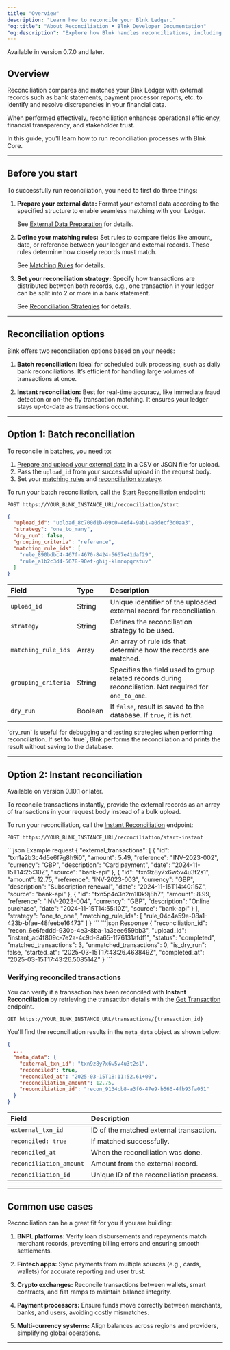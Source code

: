 ```yaml
---
title: "Overview"
description: "Learn how to reconcile your Blnk Ledger."
"og:title": "About Reconciliation • Blnk Developer Documentation"
"og:description": "Explore how Blnk handles reconciliations, including matching logic, reconciliation workflows, and error handling for financial data"
---
```



<Info>Available in version 0.7.0 and later.</Info>

## Overview

Reconciliation compares and matches your Blnk Ledger with external records such as bank statements, payment processor reports, etc. to identify and resolve discrepancies in your financial data.

When performed effectively, reconciliation enhances operational efficiency, financial transparency, and stakeholder trust.

In this guide, you'll learn how to run reconciliation processes with Blnk Core.

---

## Before you start

To successfully run reconciliation, you need to first do three things:

1. **Prepare your external data:** Format your external data according to the specified structure to enable seamless matching with your Ledger. 

    See [External Data Preparation](/reconciliations/external-data) for details.
2. **Define your matching rules:** Set rules to compare fields like amount, date, or reference between your ledger and external records. These rules determine how closely records must match. 

    See [Matching Rules](/reconciliations/matching-rules) for details.

3. **Set your reconciliation strategy:** Specify how transactions are distributed between both records, e.g., one transaction in your ledger can be split into 2 or more in a bank statement. 

    See [Reconciliation Strategies](/reconciliations/strategies) for details.

---

## Reconciliation options

Blnk offers two reconciliation options based on your needs:

1. **Batch reconciliation:** Ideal for scheduled bulk processing, such as daily bank reconciliations. It’s efficient for handling large volumes of transactions at once.

2. **Instant reconciliation:** Best for real-time accuracy, like immediate fraud detection or on-the-fly transaction matching. It ensures your ledger stays up-to-date as transactions occur.

---

## Option 1: Batch reconciliation

To reconcile in batches, you need to:

1. [Prepare and upload your external data](/reconciliations/external-data) in a CSV or JSON file for upload.
2. Pass the `upload_id` from your successful upload in the request body.
3. Set your [matching rules](/reconciliations/matching-rules) and [reconciliation strategy](/reconciliations/strategies).

To run your batch reconciliation, call the [Start Reconciliation](/reference/start-reconciliation) endpoint:

```
POST https://YOUR_BLNK_INSTANCE_URL/reconciliation/start
```

```json Example request
{
  "upload_id": "upload_8c700d1b-09c0-4ef4-9ab1-a0decf3d0aa3",
  "strategy": "one_to_many",
  "dry_run": false,
  "grouping_criteria": "reference",
  "matching_rule_ids": [
    "rule_890bdbc4-467f-4670-8424-5667e41daf29",
    "rule_a1b2c3d4-5678-90ef-ghij-klmnopqrstuv"
  ]
}
```

| **Field** | **Type** | **Description** |
| :-- | :-- | :-- |
| `upload_id` | String | Unique identifier of the uploaded external record for reconciliation.  |
| `strategy` | String | Defines the reconciliation strategy to be used. |
| `matching_rule_ids` | Array | An array of rule ids that determine how the records are matched. |
| `grouping_criteria` | String | Specifies the field used to group related records during reconciliation. Not required for `one_to_one`. |
| `dry_run` | Boolean | If `false`, result is saved to the database. If `true`, it is not. |

<Tip>
  `dry_run` is useful for debugging and testing strategies when performing reconciliation. If set to `true`, Blnk performs the reconciliation and prints the result without saving to the database. 
</Tip>

---

## Option 2: Instant reconciliation

<Info>Available on version 0.10.1 or later.</Info>

To reconcile transactions instantly, provide the external records as an array of transactions in your request body instead of a bulk upload.

To run your reconciliation, call the [Instant Reconciliation](/reference/instant-reconciliation) endpoint:

```
POST https://YOUR_BLNK_INSTANCE_URL/reconciliation/start-instant
```

<CodeGroup>
```json Example request
{
  "external_transactions": [
    {
      "id": "txn1a2b3c4d5e6f7g8h9i0",
      "amount": 5.49,
      "reference": "INV-2023-002",
      "currency": "GBP",
      "description": "Card payment",
      "date": "2024-11-15T14:25:30Z",
      "source": "bank-api"
    },
    {
      "id": "txn9z8y7x6w5v4u3t2s1",
      "amount": 12.75,
      "reference": "INV-2023-003",
      "currency": "GBP",
      "description": "Subscription renewal",
      "date": "2024-11-15T14:40:15Z",
      "source": "bank-api"
    },
    {
      "id": "txn5p4o3n2m1l0k9j8h7",
      "amount": 8.99,
      "reference": "INV-2023-004",
      "currency": "GBP",
      "description": "Online purchase",
      "date": "2024-11-15T14:55:10Z",
      "source": "bank-api"
    }
  ],
  "strategy": "one_to_one",
  "matching_rule_ids": [
    "rule_04c4a59e-08a1-423b-bfae-48feebe16473"
  ]
}
```
```json Response
{
  "reconciliation_id": "recon_6e6feddd-930b-4e3-8ba-1a3eee659bb3",
  "upload_id": "instant_ad4f809c-7e2a-4c9d-8a65-1f76131afdf1",
  "status": "completed",
  "matched_transactions": 3,
  "unmatched_transactions": 0,
  "is_dry_run": false,
  "started_at": "2025-03-15T17:43:26.463849Z",
  "completed_at": "2025-03-15T17:43:26.508514Z"
}
```
</CodeGroup>

### Verifying reconciled transactions

You can verify if a transaction has been reconciled with **Instant Reconciliation** by retrieving the transaction details with the [Get Transaction](/reference/get-transaction) endpoint.

```
GET https://YOUR_BLNK_INSTANCE_URL/transactions/{transaction_id}
```

You'll find the reconciliation results in the `meta_data` object as shown below:

```json Response {5}
{
  ...
  "meta_data": {
    "external_txn_id": "txn9z8y7x6w5v4u3t2s1",
    "reconciled": true,
    "reconciled_at": "2025-03-15T18:11:52.61+00",
    "reconciliation_amount": 12.75,
    "reconciliation_id": "recon_9134cb8-a3f6-47e9-b566-4fb93fa051"
  }
}
```

| Field | Description |
| :-- | :-- |
| `external_txn_id` | ID of the matched external transaction. |
| `reconciled: true` | If matched successfully. |
| `reconciled_at` | When the reconciliation was done. |
| `reconciliation_amount` | Amount from the external record. |
| `reconciliation_id` | Unique ID of the reconciliation process. |

---

## Common use cases

Reconciliation can be a great fit for you if you are building:

1. **BNPL platforms:** Verify loan disbursements and repayments match merchant records, preventing billing errors and ensuring smooth settlements.

2. **Fintech apps:** Sync payments from multiple sources (e.g., cards, wallets) for accurate reporting and user trust.

3. **Crypto exchanges:** Reconcile transactions between wallets, smart contracts, and fiat ramps to maintain balance integrity.

4. **Payment processors:** Ensure funds move correctly between merchants, banks, and users, avoiding costly mismatches.

5. **Multi-currency systems:** Align balances across regions and providers, simplifying global operations.

---

<NeedHelp />